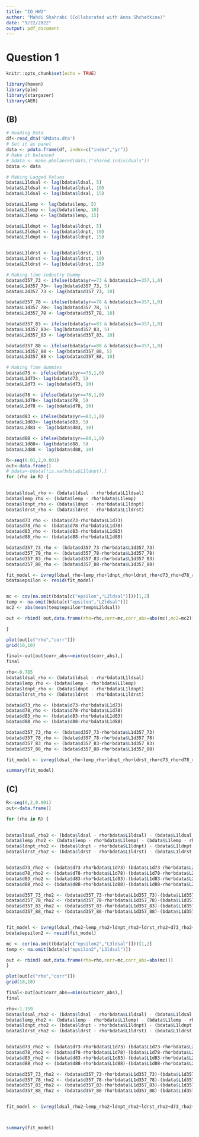 ```yaml
---
title: "IO_HW2"
author: "Mahdi Shahrabi (Collaborated with Anna Shchetkina)"
date: "9/22/2022"
output: pdf_document
---
```

# Question 1
```r
knitr::opts_chunk$set(echo = TRUE)
```
```r
library(haven)
library(plm)
library(stargazer)
library(AER)
```
## (B)
```r
# Reading Data
df<-read_dta('GMdata.dta')
# Set it as panel
data <- pdata.frame(df, index=c("index","yr"))
# Make it balanced
# bdata <- make.pbalanced(data,("shared.individuals"))
bdata <- data

# Making Lagged Values
bdata$L1ldsal <- lag(bdata$ldsal, 5)
bdata$L2ldsal <- lag(bdata$ldsal, 10)
bdata$L3ldsal <- lag(bdata$ldsal, 15)

bdata$L1lemp <- lag(bdata$lemp, 5)
bdata$L2lemp <- lag(bdata$lemp, 10)
bdata$L3lemp <- lag(bdata$lemp, 15)

bdata$L1ldnpt <- lag(bdata$ldnpt, 5)
bdata$L2ldnpt <- lag(bdata$ldnpt, 10)
bdata$L3ldnpt <- lag(bdata$ldnpt, 15)


bdata$L1ldrst <- lag(bdata$ldrst, 5)
bdata$L2ldrst <- lag(bdata$ldrst, 10)
bdata$L3ldrst <- lag(bdata$ldrst, 15)

# Making time-industry Dummy
bdata$d357_73 <- ifelse(bdata$yr==73 & bdata$sic3==357,1,0)
bdata$L1d357_73<- lag(bdata$d357_73, 5)
bdata$L2d357_73 <- lag(bdata$d357_73, 10)

bdata$d357_78 <- ifelse(bdata$yr==78 & bdata$sic3==357,1,0)
bdata$L1d357_78<- lag(bdata$d357_78, 5)
bdata$L2d357_78 <- lag(bdata$d357_78, 10)

bdata$d357_83 <- ifelse(bdata$yr==83 & bdata$sic3==357,1,0)
bdata$L1d357_83<- lag(bdata$d357_83, 5)
bdata$L2d357_83 <- lag(bdata$d357_83, 10)

bdata$d357_88 <- ifelse(bdata$yr==88 & bdata$sic3==357,1,0)
bdata$L1d357_88 <- lag(bdata$d357_88, 5)
bdata$L2d357_88 <- lag(bdata$d357_88, 10)

# Making Time dummies
bdata$d73 <- ifelse(bdata$yr==73,1,0)
bdata$L1d73<- lag(bdata$d73, 5)
bdata$L2d73 <- lag(bdata$d73, 10)

bdata$d78 <- ifelse(bdata$yr==78,1,0)
bdata$L1d78<- lag(bdata$d78, 5)
bdata$L2d78 <- lag(bdata$d78, 10)

bdata$d83 <- ifelse(bdata$yr==83,1,0)
bdata$L1d83<- lag(bdata$d83, 5)
bdata$L2d83 <- lag(bdata$d83, 10)

bdata$d88 <- ifelse(bdata$yr==88,1,0)
bdata$L1d88<- lag(bdata$d88, 5)
bdata$L2d88 <- lag(bdata$d88, 10)
```

```r

R<-seq(0.01,2,0.001)
out<-data.frame()
# bdata<-bdata[!is.na(bdata$L1ldnpt),]
for (rho in R) {
  

bdata$ldsal_rho <- (bdata$ldsal - rho*bdata$L1ldsal)
bdata$lemp_rho <- (bdata$lemp - rho*bdata$L1lemp)
bdata$ldnpt_rho <- (bdata$ldnpt - rho*bdata$L1ldnpt)
bdata$ldrst_rho <- (bdata$ldrst - rho*bdata$L1ldrst)

bdata$d73_rho <- (bdata$d73-rho*bdata$L1d73)
bdata$d78_rho <- (bdata$d78-rho*bdata$L1d78)
bdata$d83_rho <- (bdata$d83-rho*bdata$L1d83)
bdata$d88_rho <- (bdata$d88-rho*bdata$L1d88)

bdata$d357_73_rho <- (bdata$d357_73-rho*bdata$L1d357_73)
bdata$d357_78_rho <- (bdata$d357_78-rho*bdata$L1d357_78)
bdata$d357_83_rho <- (bdata$d357_83-rho*bdata$L1d357_83)
bdata$d357_88_rho <- (bdata$d357_88-rho*bdata$L1d357_88)

fit_model <- ivreg(ldsal_rho~lemp_rho+ldnpt_rho+ldrst_rho+d73_rho+d78_rho+d83_rho+d88_rho+d357_73_rho+d357_78_rho+d357_83_rho+d357_88_rho|d73_rho+d78_rho+d83_rho+d88_rho+d357_73_rho+d357_78_rho+d357_83_rho+d357_88_rho+bdata$L2ldsal+bdata$L2lemp+bdata$L2ldnpt+bdata$L2ldrst,data=bdata,na.action=na.exclude)
bdata$epsilon <- resid(fit_model)


mc <- cov(na.omit(bdata[c("epsilon","L2ldsal")]))[1,2]
temp <- na.omit(bdata[c("epsilon","L2ldsal")])
mc2 <- abs(mean(temp$epsilon*temp$L2ldsal))

out <- rbind( out,data.frame(rho=rho,corr=mc,corr_abs=abs(mc),mc2=mc2))

}

plot(out[c("rho","corr")])
grid(10,10)

final<-out[out$corr_abs==min(out$corr_abs),]
final

```

```r
rho<-0.785
bdata$ldsal_rho <- (bdata$ldsal - rho*bdata$L1ldsal)
bdata$lemp_rho <- (bdata$lemp - rho*bdata$L1lemp)
bdata$ldnpt_rho <- (bdata$ldnpt - rho*bdata$L1ldnpt)
bdata$ldrst_rho <- (bdata$ldrst - rho*bdata$L1ldrst)

bdata$d73_rho <- (bdata$d73-rho*bdata$L1d73)
bdata$d78_rho <- (bdata$d78-rho*bdata$L1d78)
bdata$d83_rho <- (bdata$d83-rho*bdata$L1d83)
bdata$d88_rho <- (bdata$d88-rho*bdata$L1d88)

bdata$d357_73_rho <- (bdata$d357_73-rho*bdata$L1d357_73)
bdata$d357_78_rho <- (bdata$d357_78-rho*bdata$L1d357_78)
bdata$d357_83_rho <- (bdata$d357_83-rho*bdata$L1d357_83)
bdata$d357_88_rho <- (bdata$d357_88-rho*bdata$L1d357_88)

fit_model <- ivreg(ldsal_rho~lemp_rho+ldnpt_rho+ldrst_rho+d73_rho+d78_rho+d83_rho+d88_rho+d357_73_rho+d357_78_rho+d357_83_rho+d357_88_rho|d73_rho+d78_rho+d83_rho+d88_rho+d357_73_rho+d357_78_rho+d357_83_rho+d357_88_rho+bdata$L2ldsal+bdata$L2lemp+bdata$L2ldnpt+bdata$L2ldrst,data=bdata,na.action=na.exclude)

summary(fit_model)
```


## (C)


```r

R<-seq(0,2,0.001)
out<-data.frame()

for (rho in R) {
  

bdata$ldsal_rho2 <- (bdata$ldsal - rho*bdata$L1ldsal) - (bdata$L1ldsal - rho*bdata$L2ldsal)
bdata$lemp_rho2 <- (bdata$lemp - rho*bdata$L1lemp) - (bdata$L1lemp - rho*bdata$L2lemp)
bdata$ldnpt_rho2 <- (bdata$ldnpt - rho*bdata$L1ldnpt) - (bdata$L1ldnpt - rho*bdata$L2ldnpt)
bdata$ldrst_rho2 <- (bdata$ldrst - rho*bdata$L1ldrst) - (bdata$L1ldrst - rho*bdata$L2ldrst)


bdata$d73_rho2 <- (bdata$d73-rho*bdata$L1d73)-(bdata$L1d73-rho*bdata$L2d73)
bdata$d78_rho2 <- (bdata$d78-rho*bdata$L1d78)-(bdata$L1d78-rho*bdata$L2d78)
bdata$d83_rho2 <- (bdata$d83-rho*bdata$L1d83)-(bdata$L1d83-rho*bdata$L2d83)
bdata$d88_rho2 <- (bdata$d88-rho*bdata$L1d88)-(bdata$L1d88-rho*bdata$L2d88)

bdata$d357_73_rho2 <- (bdata$d357_73-rho*bdata$L1d357_73)-(bdata$L1d357_73-rho*bdata$L2d357_73)
bdata$d357_78_rho2 <- (bdata$d357_78-rho*bdata$L1d357_78)-(bdata$L1d357_78-rho*bdata$L2d357_78)
bdata$d357_83_rho2 <- (bdata$d357_83-rho*bdata$L1d357_83)-(bdata$L1d357_83-rho*bdata$L2d357_83)
bdata$d357_88_rho2 <- (bdata$d357_88-rho*bdata$L1d357_88)-(bdata$L1d357_88-rho*bdata$L2d357_88)


fit_model <- ivreg(ldsal_rho2~lemp_rho2+ldnpt_rho2+ldrst_rho2+d73_rho2+d78_rho2+d83_rho2+d88_rho2+d357_73_rho2+d357_78_rho2+d357_83_rho2+d357_88_rho2|d73_rho2+d78_rho2+d83_rho2+d88_rho2+d357_73_rho2+d357_78_rho2+d357_83_rho2+d357_88_rho2+bdata$L3ldsal+bdata$L3lemp+bdata$L3ldnpt+bdata$L3ldrst,data=bdata,na.action = na.exclude)
bdata$epsilon2 <- resid(fit_model)

mc <- cor(na.omit(bdata[c("epsilon2","L3ldsal")]))[1,2]
temp <- na.omit(bdata[c("epsilon2","L3ldsal")])

out <- rbind( out,data.frame(rho=rho,corr=mc,corr_abs=abs(mc)))
}

plot(out[c("rho","corr")])
grid(10,10)

final<-out[out$corr_abs==min(out$corr_abs),]
final

```

```r
rho<-1.159
bdata$ldsal_rho2 <- (bdata$ldsal - rho*bdata$L1ldsal) - (bdata$L1ldsal - rho*bdata$L2ldsal)
bdata$lemp_rho2 <- (bdata$lemp - rho*bdata$L1lemp) - (bdata$L1lemp - rho*bdata$L2lemp)
bdata$ldnpt_rho2 <- (bdata$ldnpt - rho*bdata$L1ldnpt) - (bdata$L1ldnpt - rho*bdata$L2ldnpt)
bdata$ldrst_rho2 <- (bdata$ldrst - rho*bdata$L1ldrst) - (bdata$L1ldrst - rho*bdata$L2ldrst)


bdata$d73_rho2 <- (bdata$d73-rho*bdata$L1d73)-(bdata$L1d73-rho*bdata$L2d73)
bdata$d78_rho2 <- (bdata$d78-rho*bdata$L1d78)-(bdata$L1d78-rho*bdata$L2d78)
bdata$d83_rho2 <- (bdata$d83-rho*bdata$L1d83)-(bdata$L1d83-rho*bdata$L2d83)
bdata$d88_rho2 <- (bdata$d88-rho*bdata$L1d88)-(bdata$L1d88-rho*bdata$L2d88)

bdata$d357_73_rho2 <- (bdata$d357_73-rho*bdata$L1d357_73)-(bdata$L1d357_73-rho*bdata$L2d357_73)
bdata$d357_78_rho2 <- (bdata$d357_78-rho*bdata$L1d357_78)-(bdata$L1d357_78-rho*bdata$L2d357_78)
bdata$d357_83_rho2 <- (bdata$d357_83-rho*bdata$L1d357_83)-(bdata$L1d357_83-rho*bdata$L2d357_83)
bdata$d357_88_rho2 <- (bdata$d357_88-rho*bdata$L1d357_88)-(bdata$L1d357_88-rho*bdata$L2d357_88)


fit_model <- ivreg(ldsal_rho2~lemp_rho2+ldnpt_rho2+ldrst_rho2+d73_rho2+d78_rho2+d83_rho2+d88_rho2+d357_73_rho2+d357_78_rho2+d357_83_rho2+d357_88_rho2|d73_rho2+d78_rho2+d83_rho2+d88_rho2+d357_73_rho2+d357_78_rho2+d357_83_rho2+d357_88_rho2+bdata$L3ldsal+bdata$L3lemp+bdata$L3ldnpt+bdata$L3ldrst,data=bdata,na.action = na.exclude)



summary(fit_model)
```



